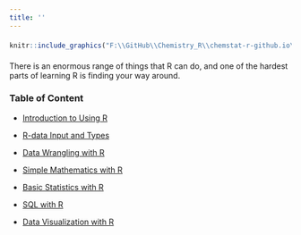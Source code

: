 ```yaml
---
title: ''
---
```

<div style="margin-bottom:20px;">
</div>

```r
knitr::include_graphics("F:\\GitHub\\Chemistry_R\\chemstat-r-github.io\\Image\\PNG_FILE_02\\essential_R.png")
```

<div style="margin-bottom:20px;">
</div>


There is an enormous range of things that R can do, and one of the hardest parts of learning R is finding your way around. 

<div style="margin-bottom:15px;">
</div>

### **Table of Content**


* [Introduction to Using R](intoduction-to-use-r.html)

* [R-data Input and Types](r-data-input-and-type.html)

* [Data Wrangling with R](data-wrangling.html)

* [Simple Mathematics with R](mathematics-with-r.html)

* [Basic Statistics with R](basic-statistics-with-r.html)

* [SQL with R](sql-with-r.html)

* [Data Visualization with R](data-visualization.html)
